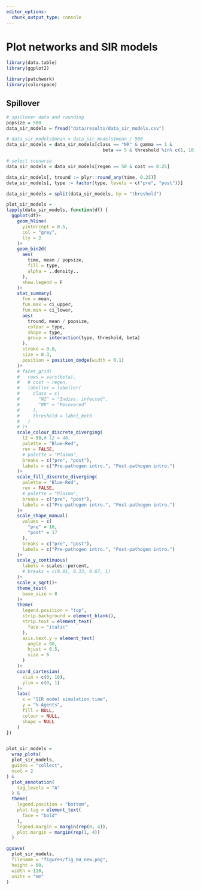 ```yaml
---
editor_options: 
  chunk_output_type: console
---
```


# Plot networks and SIR models

```r
library(data.table)
library(ggplot2)

library(patchwork)
library(colorspace)
```

## Spillover

```r
# spillover data and rounding
popsize = 500
data_sir_models = fread("data/results/data_sir_models.csv")

# data_sir_models$mean = data_sir_models$mean / 500
data_sir_models = data_sir_models[class == "NR" & gamma == 1 &
                                    beta == 5 & threshold %in% c(1, 10) ]

# select scenario
data_sir_models = data_sir_models[regen == 50 & cost == 0.25]

data_sir_models[, tround := plyr::round_any(time, 0.25)]
data_sir_models[, type := factor(type, levels = c("pre", "post"))]
```

```r
data_sir_models = split(data_sir_models, by = "threshold")
```


```r
plot_sir_models =
lapply(data_sir_models, function(df) {
  ggplot(df)+
    geom_hline(
      yintercept = 0.5,
      col = "grey",
      lty = 2
    )+
    geom_bin2d(
      aes(
        time, mean / popsize,
        fill = type,
        alpha = ..density..
      ),
      show.legend = F
    )+
    stat_summary(
      fun = mean,
      fun.max = ci_upper,
      fun.min = ci_lower,
      aes(
        tround, mean / popsize, 
        colour = type,
        shape = type,
        group = interaction(type, threshold, beta)
      ),
      stroke = 0.8,
      size = 0.3,
      position = position_dodge(width = 0.1)
    )+
    # facet_grid(
    #   rows = vars(beta),
    #   # cost ~ regen,
    #   labeller = labeller(
    #     class = c(
    #       "NI" = "Indivs. infected",
    #       "NR" = "Recovered"
    #     ),
    #     threshold = label_both
    #   )
    # )+
    scale_colour_discrete_diverging(
      l2 = 50,# l2 = 40,
      palette = "Blue-Red",
      rev = FALSE,
      # palette = "Plasma",
      breaks = c("pre", "post"),
      labels = c("Pre-pathogen intro.", "Post-pathogen intro.")
    )+
    scale_fill_discrete_diverging(
      palette = "Blue-Red",
      rev = FALSE,
      # palette = "Plasma",
      breaks = c("pre", "post"),
      labels = c("Pre-pathogen intro.", "Post-pathogen intro.")
    )+
    scale_shape_manual(
      values = c(
        "pre" = 16,
        "post" = 17
      ),
      breaks = c("pre", "post"),
      labels = c("Pre-pathogen intro.", "Post-pathogen intro.")
    )+
    scale_y_continuous(
      labels = scales::percent,
      # breaks = c(0.01, 0.33, 0.67, 1)
    )+
    scale_x_sqrt()+
    theme_test(
      base_size = 8
    )+
    theme(
      legend.position = "top",
      strip.background = element_blank(),
      strip.text = element_text(
        face = "italic"
      ),
      axis.text.y = element_text(
        angle = 90,
        hjust = 0.5,
        size = 6
      )
    )+
    coord_cartesian(
      xlim = c(0, 10),
      ylim = c(0, 1)
    )+
    labs(
      x = "SIR model simulation time",
      y = "% Agents",
      fill = NULL,
      colour = NULL,
      shape = NULL
    )
})


plot_sir_models =
  wrap_plots(
  plot_sir_models,
  guides = "collect",
  ncol = 2
) &
  plot_annotation(
    tag_levels = "A"
  ) &
  theme(
    legend.position = "bottom",
    plot.tag = element_text(
      face = "bold"
    ),
    legend.margin = margin(rep(0, 4)),
    plot.margin = margin(rep(1, 4))
  )

ggsave(
  plot_sir_models,
  filename = "figures/fig_04_new.png",
  height = 60,
  width = 110,
  units = "mm"
)
```

